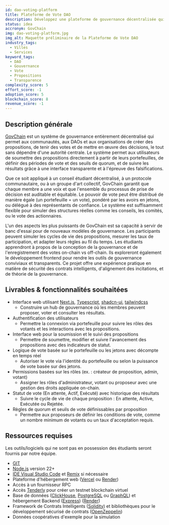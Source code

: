 ```yaml
---
id: dao-voting-platform
title: Plateforme de Vote DAO
description: Développez une plateforme de gouvernance décentralisée qui permet le vote basé sur les jetons ou les portefeuilles pour des propositions. Les utilisateurs peuvent soumettre des idées, voter, et suivre les résultats. Les fonctionnalités comprennent la logique du quorum, la délégation, les résultats en direct, et des crochets d'exécution optionnels. Idéal pour les DAOs, les organisations étudiantes, ou les coopératives. Il s'agit d'un bloc d'élément fondamental pour la prise de décision on-chain.
status: idea
accronym: GovChain
img: dao-voting-platform.jpg
img_alt: Maquette préliminaire de la Plateforme de Vote DAO
industry_tags:
  - Villes
  - Services
keyword_tags:
  - DAO
  - Gouvernance
  - Vote
  - Propositions
  - Transparence
complexity_score: 5
effort_score: -1
adoption_score: 5
blockchain_score: 8
revenue_score: -1
---
```


## Description générale

[GovChain](https://govchain.monark.io) est un système de gouvernance entièrement décentralisé qui permet aux communautés, aux DAOs et aux organisations de créer des propositions, de tenir des votes et de mettre en œuvre des décisions, le tout sans dépendre d'une autorité centrale. Le système permet aux utilisateurs de soumettre des propositions directement à partir de leurs portefeuilles, de définir des périodes de vote et des seuils de quorum, et de suivre les résultats grâce à une interface transparente et à l'épreuve des falsifications.

Que ce soit appliqué à un conseil étudiant décentralisé, à un protocole communautaire, ou à un groupe d'art collectif, GovChain garantit que chaque membre a une voix et que l'ensemble du processus de prise de décision est auditable et équitable. Le pouvoir de vote peut être distribué de manière égale (un portefeuille = un vote), pondéré par les avoirs en jetons, ou délégué à des représentants de confiance. Le système est suffisamment flexible pour simuler des structures réelles comme les conseils, les comités, ou le vote des actionnaires.

L'un des aspects les plus puissants de GovChain est sa capacité à servir de banc d'essai pour de nouveaux modèles de gouvernance. Les participants peuvent simuler les cycles de vie des propositions, mesurer les taux de participation, et adapter leurs règles au fil du temps. Les étudiants apprendront à propos de la conception de la gouvernance et de l'enregistrement des votes on-chain vs off-chain. Ils exploreront également le développement frontend pour rendre les outils de gouvernance conviviaux et transparents. Ce projet offre une expérience pratique en matière de sécurité des contrats intelligents, d'alignement des incitations, et de théorie de la gouvernance.

## Livrables & fonctionnalités souhaitées

- Interface web utilisant [Next.js](https://nextjs.org/), [Typescript](https://www.typescriptlang.org/), [shadcn-ui](https://ui.shadcn.com/), [tailwindcss](https://tailwindcss.com/)  
   - Construire un hub de gouvernance où les membres peuvent proposer, voter et consulter les résultats.
- Authentification des utilisateurs  
   - Permettre la connexion via portefeuille pour suivre les rôles des votants et les interactions avec les propositions.
- Interface web pour la soumission et le suivi des propositions  
   - Permettre de soumettre, modifier et suivre l'avancement des propositions avec des indicateurs de statut.
- Logique de vote basée sur le portefeuille ou les jetons avec décompte en temps réel  
   - Autoriser le vote via l'identité du portefeuille ou selon la puissance de vote basée sur des jetons.
- Permissions basées sur les rôles (ex. : créateur de proposition, admin, votant)  
   - Assigner les rôles d'administrateur, votant ou proposeur avec une gestion des droits appliquée on-chain.
- Statut de vote (En attente, Actif, Exécuté) avec historique des résultats  
   - Suivre le cycle de vie de chaque proposition : En attente, Active, Exécutée ou Rejetée.
- Règles de quorum et seuils de vote définissables par proposition  
   - Permettre aux proposeurs de définir les conditions de vote, comme un nombre minimum de votants ou un taux d'acceptation requis.

## Ressources requises

Les outils/logiciels qui ne sont pas en possession des étudiants seront fournis par notre équipe.

- [GIT](https://git-scm.com/)
- [Node.js](https://nodejs.org/) version 22+
- [IDE Visual Studio Code](https://code.visualstudio.com/) et [Remix](https://remix-project.org/) si nécessaire
- Plateforme d'hébergement web ([Vercel](https://vercel.com/) ou [Render](https://render.com/))
- Accès à un fournisseur RPC
- Accès [Tenderly](https://tenderly.co/) pour créer un testnet blockchain virtuel
- Base de données ([ClickHouse](https://clickhouse.com/), [PostgreSQL](https://www.postgresql.org/) ou [GraphQL](https://graphql.org/)) et hébergement Backend ([Express](https://expressjs.com/)) ([Render](https://render.com/))
- Framework de Contrats Intelligents ([Solidity](https://soliditylang.org/)) et bibliothèques pour le développement sécurisé de contrats ([OpenZeppelin](https://www.openzeppelin.com/))
- Données coopératives d'exemple pour la simulation